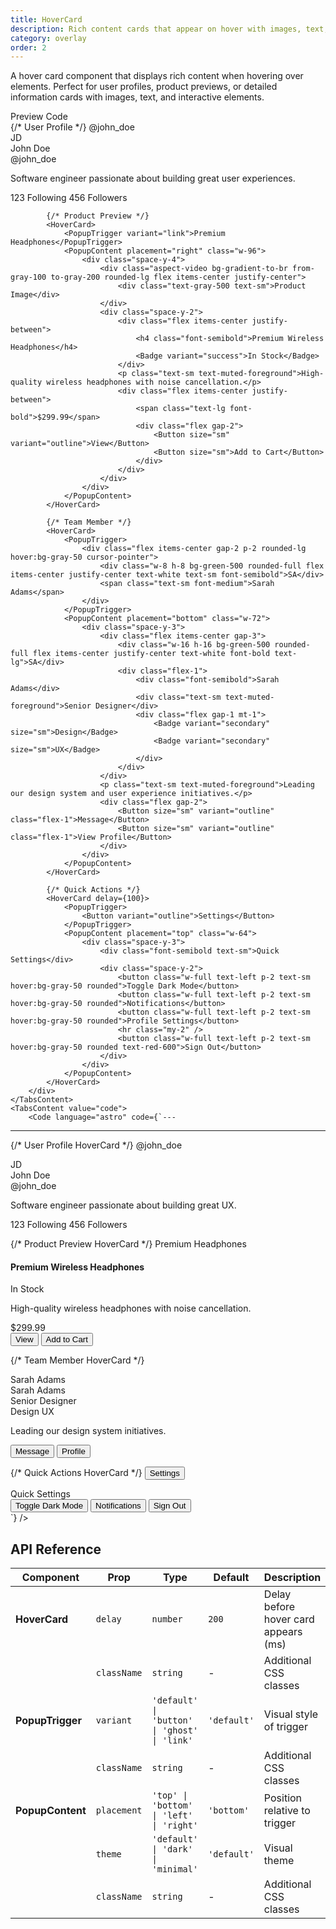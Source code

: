 ```yaml
---
title: HoverCard
description: Rich content cards that appear on hover with images, text, and actions
category: overlay
order: 2
---
```



A hover card component that displays rich content when hovering over elements. Perfect for user profiles, product previews, or detailed information cards with images, text, and interactive elements.

<Tabs defaultValue="preview" class="h-auto">
    <TabsList variant="pills" slot="list">
        <TabsTrigger value="preview" variant="pills">Preview</TabsTrigger>
        <TabsTrigger value="code" variant="pills">Code</TabsTrigger>
    </TabsList>
    <TabsContent value="preview" preview class="space-y-8">
        <div class="flex flex-wrap items-start gap-8">
            {/* User Profile */}
            <HoverCard>
                <PopupTrigger variant="link">@john_doe</PopupTrigger>
                <PopupContent placement="top" class="w-80">
                    <div class="space-y-3">
                        <div class="flex items-center gap-3">
                            <div class="w-12 h-12 bg-blue-500 rounded-full flex items-center justify-center text-white font-semibold">JD</div>
                            <div>
                                <div class="font-semibold">John Doe</div>
                                <div class="text-sm text-muted-foreground">@john_doe</div>
                            </div>
                        </div>
                        <p class="text-sm">Software engineer passionate about building great user experiences.</p>
                        <div class="flex items-center gap-4 text-sm text-muted-foreground">
                            <span>123 Following</span>
                            <span>456 Followers</span>
                        </div>
                    </div>
                </PopupContent>
            </HoverCard>

            {/* Product Preview */}
            <HoverCard>
                <PopupTrigger variant="link">Premium Headphones</PopupTrigger>
                <PopupContent placement="right" class="w-96">
                    <div class="space-y-4">
                        <div class="aspect-video bg-gradient-to-br from-gray-100 to-gray-200 rounded-lg flex items-center justify-center">
                            <div class="text-gray-500 text-sm">Product Image</div>
                        </div>
                        <div class="space-y-2">
                            <div class="flex items-center justify-between">
                                <h4 class="font-semibold">Premium Wireless Headphones</h4>
                                <Badge variant="success">In Stock</Badge>
                            </div>
                            <p class="text-sm text-muted-foreground">High-quality wireless headphones with noise cancellation.</p>
                            <div class="flex items-center justify-between">
                                <span class="text-lg font-bold">$299.99</span>
                                <div class="flex gap-2">
                                    <Button size="sm" variant="outline">View</Button>
                                    <Button size="sm">Add to Cart</Button>
                                </div>
                            </div>
                        </div>
                    </div>
                </PopupContent>
            </HoverCard>

            {/* Team Member */}
            <HoverCard>
                <PopupTrigger>
                    <div class="flex items-center gap-2 p-2 rounded-lg hover:bg-gray-50 cursor-pointer">
                        <div class="w-8 h-8 bg-green-500 rounded-full flex items-center justify-center text-white text-sm font-semibold">SA</div>
                        <span class="text-sm font-medium">Sarah Adams</span>
                    </div>
                </PopupTrigger>
                <PopupContent placement="bottom" class="w-72">
                    <div class="space-y-3">
                        <div class="flex items-center gap-3">
                            <div class="w-16 h-16 bg-green-500 rounded-full flex items-center justify-center text-white font-bold text-lg">SA</div>
                            <div class="flex-1">
                                <div class="font-semibold">Sarah Adams</div>
                                <div class="text-sm text-muted-foreground">Senior Designer</div>
                                <div class="flex gap-1 mt-1">
                                    <Badge variant="secondary" size="sm">Design</Badge>
                                    <Badge variant="secondary" size="sm">UX</Badge>
                                </div>
                            </div>
                        </div>
                        <p class="text-sm text-muted-foreground">Leading our design system and user experience initiatives.</p>
                        <div class="flex gap-2">
                            <Button size="sm" variant="outline" class="flex-1">Message</Button>
                            <Button size="sm" variant="outline" class="flex-1">View Profile</Button>
                        </div>
                    </div>
                </PopupContent>
            </HoverCard>

            {/* Quick Actions */}
            <HoverCard delay={100}>
                <PopupTrigger>
                    <Button variant="outline">Settings</Button>
                </PopupTrigger>
                <PopupContent placement="top" class="w-64">
                    <div class="space-y-3">
                        <div class="font-semibold text-sm">Quick Settings</div>
                        <div class="space-y-2">
                            <button class="w-full text-left p-2 text-sm hover:bg-gray-50 rounded">Toggle Dark Mode</button>
                            <button class="w-full text-left p-2 text-sm hover:bg-gray-50 rounded">Notifications</button>
                            <button class="w-full text-left p-2 text-sm hover:bg-gray-50 rounded">Profile Settings</button>
                            <hr class="my-2" />
                            <button class="w-full text-left p-2 text-sm hover:bg-gray-50 rounded text-red-600">Sign Out</button>
                        </div>
                    </div>
                </PopupContent>
            </HoverCard>
        </div>
    </TabsContent>
    <TabsContent value="code">
        <Code language="astro" code={`---
---

{/* User Profile HoverCard */}
<HoverCard>
    <PopupTrigger variant="link">@john_doe</PopupTrigger>
    <PopupContent placement="top" class="w-80">
        <div class="space-y-3">
            <div class="flex items-center gap-3">
                <div class="w-12 h-12 bg-blue-500 rounded-full flex items-center justify-center text-white font-semibold">JD</div>
                <div>
                    <div class="font-semibold">John Doe</div>
                    <div class="text-sm text-muted-foreground">@john_doe</div>
                </div>
            </div>
            <p class="text-sm">Software engineer passionate about building great UX.</p>
            <div class="flex items-center gap-4 text-sm text-muted-foreground">
                <span>123 Following</span>
                <span>456 Followers</span>
            </div>
        </div>
    </PopupContent>
</HoverCard>

{/* Product Preview HoverCard */}
<HoverCard>
    <PopupTrigger variant="link">Premium Headphones</PopupTrigger>
    <PopupContent placement="right" class="w-96">
        <div class="space-y-4">
            <div class="aspect-video bg-gray-100 rounded-lg"></div>
            <div class="space-y-2">
                <div class="flex items-center justify-between">
                    <h4 class="font-semibold">Premium Wireless Headphones</h4>
                    <Badge variant="success">In Stock</Badge>
                </div>
                <p class="text-sm text-muted-foreground">High-quality wireless headphones with noise cancellation.</p>
                <div class="flex items-center justify-between">
                    <span class="text-lg font-bold">$299.99</span>
                    <div class="flex gap-2">
                        <Button size="sm" variant="outline">View</Button>
                        <Button size="sm">Add to Cart</Button>
                    </div>
                </div>
            </div>
        </div>
    </PopupContent>
</HoverCard>

{/* Team Member HoverCard */}
<HoverCard>
    <PopupTrigger>
        <div class="flex items-center gap-2 p-2 rounded-lg hover:bg-gray-50 cursor-pointer">
            <div class="w-8 h-8 bg-green-500 rounded-full"></div>
            <span class="text-sm font-medium">Sarah Adams</span>
        </div>
    </PopupTrigger>
    <PopupContent placement="bottom" class="w-72">
        <div class="space-y-3">
            <div class="flex items-center gap-3">
                <div class="w-16 h-16 bg-green-500 rounded-full"></div>
                <div class="flex-1">
                    <div class="font-semibold">Sarah Adams</div>
                    <div class="text-sm text-muted-foreground">Senior Designer</div>
                    <div class="flex gap-1 mt-1">
                        <Badge variant="secondary" size="sm">Design</Badge>
                        <Badge variant="secondary" size="sm">UX</Badge>
                    </div>
                </div>
            </div>
            <p class="text-sm text-muted-foreground">Leading our design system initiatives.</p>
            <div class="flex gap-2">
                <Button size="sm" variant="outline" class="flex-1">Message</Button>
                <Button size="sm" variant="outline" class="flex-1">Profile</Button>
            </div>
        </div>
    </PopupContent>
</HoverCard>

{/* Quick Actions HoverCard */}
<HoverCard delay={100}>
    <PopupTrigger>
        <Button variant="outline">Settings</Button>
    </PopupTrigger>
    <PopupContent placement="top" class="w-64">
        <div class="space-y-3">
            <div class="font-semibold text-sm">Quick Settings</div>
            <div class="space-y-2">
                <button class="w-full text-left p-2 text-sm hover:bg-gray-50 rounded">Toggle Dark Mode</button>
                <button class="w-full text-left p-2 text-sm hover:bg-gray-50 rounded">Notifications</button>
                <button class="w-full text-left p-2 text-sm hover:bg-gray-50 rounded text-red-600">Sign Out</button>
            </div>
        </div>
    </PopupContent>
</HoverCard>`} />
    </TabsContent>
</Tabs>

## API Reference

| Component | Prop | Type | Default | Description |
|-----------|------|------|---------|-------------|
| **HoverCard** | `delay` | `number` | `200` | Delay before hover card appears (ms) |
| | `className` | `string` | - | Additional CSS classes |
| **PopupTrigger** | `variant` | `'default' \| 'button' \| 'ghost' \| 'link'` | `'default'` | Visual style of trigger |
| | `className` | `string` | - | Additional CSS classes |
| **PopupContent** | `placement` | `'top' \| 'bottom' \| 'left' \| 'right'` | `'bottom'` | Position relative to trigger |
| | `theme` | `'default' \| 'dark' \| 'minimal'` | `'default'` | Visual theme |
| | `className` | `string` | - | Additional CSS classes |